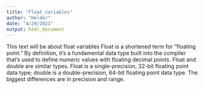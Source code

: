 ---
title: "Float_variables"
author: "Helder"
date: "4/29/2021"
output: html_document
---

This text will be about float variables
Float is a shortened term for "floating point." By definition, it's a fundamental data type built into the compiler that's used to define numeric values with floating decimal points.
Float and double are similar types. Float is a single-precision, 32-bit floating point data type; double is a double-precision, 64-bit floating point data type. The biggest differences are in precision and range.